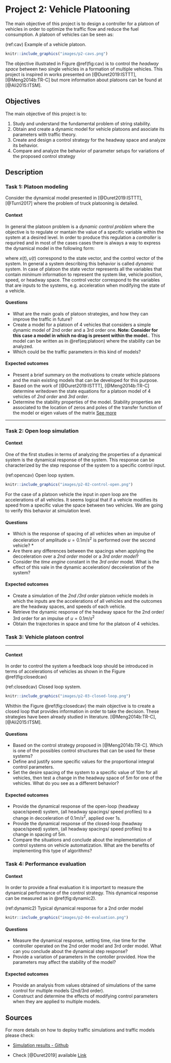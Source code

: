 # Project 2: Vehicle Platooning {-}

The main objective of this project is to design a controller for a platoon of vehicles in order to optimize the traffic flow and reduce the fuel consumption. A platoon of vehicles can be seen as: 

(ref:cav) Example of a vehicle platoon. 

```r
knitr::include_graphics("images/p2-cavs.png")
```

The objective illustrated in Figure \@ref(fig:cav) is to control the *headway space* between two single vehicles in a formation of multiple vehicles. This project is inspired in works presented on [@Duret2019:ISTTT], [@Meng2014b:TR-C] but more information about platoons can be found at [@Ali2015:ITSM].

## Objectives {-}

The main objective of this project is to:

1. Study and understand the fundamental problem of string stability. 
2. Obtain and create a dynamic model for vehicle platoons and asociate its parameters with traffic theory. 
3. Create and design a control strategy for the headway space and analyze its behavior. 
4. Compare and analyze the behavior of parameter setups for variations of the proposed control strategy

## Description {-}

### Task 1: Platoon modeling {-}

Consider the dynamical model presented in [@Duret2019:ISTTT], [@Turri2017] where the problem of truck platooning is detailed.  

#### Context {-}

In general the platoon problem is a *dynamic control problem* where the objective is to regulate or mantain the value of a specific variable within the system at a desired level. In order to produce this regulation a *controller* is requrired and in most of the cases cases there is always a way to express the dynamical model in the following form: 

\begin{align}
\dot{x}(t) = f(x(t), u(t)) (\#eq:platoon)
\end{align}

where $x(t), u(t)$ correspond to the state vector, and the control vector of the system. In general a system describing this behavior is called *dynamic* system. In case of platoon the state vector represents all the variables that contain *minimum* information to represent the system like, vehicle position, speed, or headway space. The control vector correspond to the variables that are inputs to the systems, e.g. acceleration when modifying the state of a vehicle. 

#### Questions {-}

* What are the main goals of platoon strategies, and how they can improve the traffic in future? 
* Create a model for a platoon of 4 vehicles that considers a simple dynamic model of 2nd order and a 3rd order one. **Note: Consider for this case a model in which no drag is present within the model.**. This model can be written as in  \@ref(eq:platoon) where the stability can be analyzed. 
* Which could be the traffic parameters in this kind of models? 
 

#### Expected outcomes {-}

* Present a brief summary on the motivations to create vehicle platoons and the main existing models that can be developed for this purpose.
* Based on the work of [@Duret2019:ISTTT], [@Meng2014b:TR-C] determine writedown the state equations for a platoon model of 4 vehicles of *2nd order* and *3rd order*.  
* Determine the stability properties of the model. Stability properties are associated to the location of zeros and poles of the transfer function of the model or eigen values of the matrix [See more](https://en.wikipedia.org/wiki/Stability_theory)

***

### Task 2: Open loop simulation {-}

#### Context {-}

One of the first studies in terms of analyzing the properties of a dynamical system is the dynamical response of the system. This response can be characterized by the step response of the system to a specific control input. 

(ref:opencav) Open loop system. 

```r
knitr::include_graphics("images/p2-02-control-open.png")
```

For the case of a platoon vehicle the input in *open* loop are the accelerations of all vehicles. It seems logical that if a vehicle modifies its speed from a specific value the space between two vehicles. We are going to verify this behavior at simulation level. 

#### Questions {-}

* Which is the response of spacing of all vehicles when an impulse of deceleration of amplitude $u = 0.1m/s^2$ is performed over the second vehicle? *
* Are there any differences between the spacings when applying the decceleration over a *2nd order* model or a *3rd order model*? 
* Consider the *time engine* constant in the *3rd order* model. What is the effect of this vale in the dynamic acceleration/ decceleration of the system? 

#### Expected outcomes {-}

* Create a simulation of the *2nd /3rd order* platoon vehicle models in which the inputs are the accelerations of all vehicles and the outcomes are the headway spaces, and speeds of each vehicle. 
* Retrieve the dynamic response of the headway space for the 2nd order/ 3rd order for an impulse of  $u = 0.1m/s^2$
* Obtain the trajectories in space and time for the platoon of 4 vehicles.

### Task 3: Vehicle platoon control {-}

***

#### Context {-}

In order to control the system a feedback loop should be introduced in terms of accelerations of vehicles as shown in the Figure \@ref(fig:closedcav) 

(ref:closedcav) Closed loop system. 

```r
knitr::include_graphics("images/p2-03-closed-loop.png")
```

Whithin the Figure \@ref(fig:closedcav)  the main objective is to create a closed loop that provides information in order to take the decision. These strategies have been already studied in literature. [@Meng2014b:TR-C], [@Ali2015:ITSM].

#### Questions {-}

* Based on the control strategy proposed in [@Meng2014b:TR-C]. Which is one of the possibles control structures that can be used for these systems?
* Define and justify some specific values for the proportional integral control parameters.
* Set the desire spacing of the system to a specific value of $10m$ for all vehicles, then test a change in the headway space of $5m$ for one of the vehicles. What do you see as a different behavior? 

#### Expected outcomes {-}

* Provide the dynamical response of the open-loop (headway space/speed) system, (all headway spacings/ speed profiles) to a change in decceleration of $0.1m/s^2$, applied over 1s.  
* Provide the dynamical response of the closed-loop (headway space/speed) system,  (all headway spacings/ speed profiles) to a change in spacing of $5m$. 
* Compare the situations and conclude about the implementation of control systems on vehicle automatization. What are the benefits of implementing this type of algorithms? 

### Task 4: Performance evaluation {-}

#### Context {-}

In order to provide a final evaluation it is important to measure the dynamical performance of the control strategy. This dynamical response can be measured as in \@ref(fig:dynamic2).

(ref:dynamic2) Typical dynamical response for a 2nd order model

```r
knitr::include_graphics("images/p2-04-evaluation.png")
```

#### Questions {-}

* Measure the dynamical response, setting time, rise time for the controller operated on the 2nd order model and 3rd order model. What can you conclude about the dynamical step response?
* Provide a variation of parameters in the contoller provided. How the parameters may affect the stability of the model? 

#### Expected outcomes {-}

* Provide an analysis from values obtained of simulations of the same control for multiple models (2nd/3rd order).
* Construct and determine the effects of modifying control parameters when they are applied to multiple models. 

## Sources {-}

For more details on how to deploy traffic simulations and traffic models please check:

- [Simulation results - Github](https://github.com/research-licit/Hierarchical-Platooning/blob/dev/Operational/platoon-closed-3rd.py)

- Check [@Duret2019] available [Link](http://bit.ly/Hierarchical_ISTTT)


